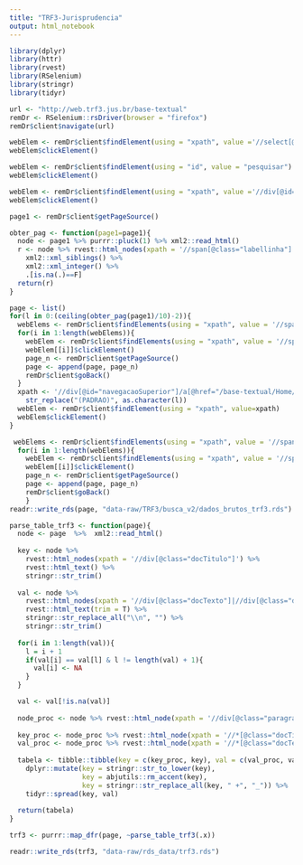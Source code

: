 ```yaml
---
title: "TRF3-Jurisprudencia"
output: html_notebook
---
```


```r
library(dplyr)
library(httr)
library(rvest)
library(RSelenium)
library(stringr)
library(tidyr)
```

```r
url <- "http://web.trf3.jus.br/base-textual"
remDr <- RSelenium::rsDriver(browser = "firefox")
remDr$client$navigate(url)

webElem <- remDr$client$findElement(using = "xpath", value ='//select[@id="classe"]/option[@value="126"]')
webElem$clickElement()

webElem <- remDr$client$findElement(using = "id", value = "pesquisar")
webElem$clickElement()

webElem <- remDr$client$findElement(using = "xpath", value ='//div[@id="itemlistaresultados"]/span/a')
webElem$clickElement()

page1 <- remDr$client$getPageSource()

obter_pag <- function(page1=page1){
  node <- page1 %>% purrr::pluck(1) %>% xml2::read_html()
  r <- node %>% rvest::html_nodes(xpath = '//span[@class="labellinha"]') %>%
    xml2::xml_siblings() %>% 
    xml2::xml_integer() %>% 
    .[is.na(.)==F]
  return(r)
}

page <- list()
for(l in 0:(ceiling(obter_pag(page1)/10)-2)){
  webElems <- remDr$client$findElements(using = "xpath", value = '//span[@class="linkdocumento"]')
  for(i in 1:length(webElems)){
    webElem <- remDr$client$findElements(using = "xpath", value = '//span[@class="linkdocumento"]')
    webElem[[i]]$clickElement()
    page_n <- remDr$client$getPageSource()
    page <- append(page, page_n)
    remDr$client$goBack()
  }
  xpath <- '//div[@id="navegacaoSuperior"]/a[@href="/base-textual/Home/ListaResumida/3?np=PADRAO"]' %>% 
    str_replace("(PADRAO)", as.character(l))
  webElem <- remDr$client$findElement(using = "xpath", value=xpath)
  webElem$clickElement()
}

 webElems <- remDr$client$findElements(using = "xpath", value = '//span[@class="linkdocumento"]')
  for(i in 1:length(webElems)){
    webElem <- remDr$client$findElements(using = "xpath", value = '//span[@class="linkdocumento"]')
    webElem[[i]]$clickElement()
    page_n <- remDr$client$getPageSource()
    page <- append(page, page_n)
    remDr$client$goBack()
    }
readr::write_rds(page, "data-raw/TRF3/busca_v2/dados_brutos_trf3.rds")
```

```r
parse_table_trf3 <- function(page){
  node <- page  %>%  xml2::read_html()  
  
  key <- node %>% 
    rvest::html_nodes(xpath = '//div[@class="docTitulo"]') %>% 
    rvest::html_text() %>% 
    stringr::str_trim()
  
  val <- node %>% 
    rvest::html_nodes(xpath = '//div[@class="docTexto"]|//div[@class="docTexto"]/div/pre') %>%
    rvest::html_text(trim = T) %>% 
    stringr::str_replace_all("\\n", "") %>% 
    stringr::str_trim() 
  
  for(i in 1:length(val)){
    l = i + 1
    if(val[i] == val[l] & l != length(val) + 1){
      val[i] <- NA
    }
  }

  val <- val[!is.na(val)]
  
  node_proc <- node %>% rvest::html_node(xpath = '//div[@class="paragrafoSolr"]')
  
  key_proc <- node_proc %>% rvest::html_node(xpath = '//*[@class="docTitulo"]') %>% rvest::html_text()
  val_proc <- node_proc %>% rvest::html_node(xpath = '//*[@class="docTexto"]') %>% rvest::html_text(trim = T)
  
  tabela <- tibble::tibble(key = c(key_proc, key), val = c(val_proc, val)) %>% 
    dplyr::mutate(key = stringr::str_to_lower(key),
                  key = abjutils::rm_accent(key),
                  key = stringr::str_replace_all(key, " +", "_")) %>% 
    tidyr::spread(key, val)
  
  return(tabela)
}

trf3 <- purrr::map_dfr(page, ~parse_table_trf3(.x))

readr::write_rds(trf3, "data-raw/rds_data/trf3.rds")
```
